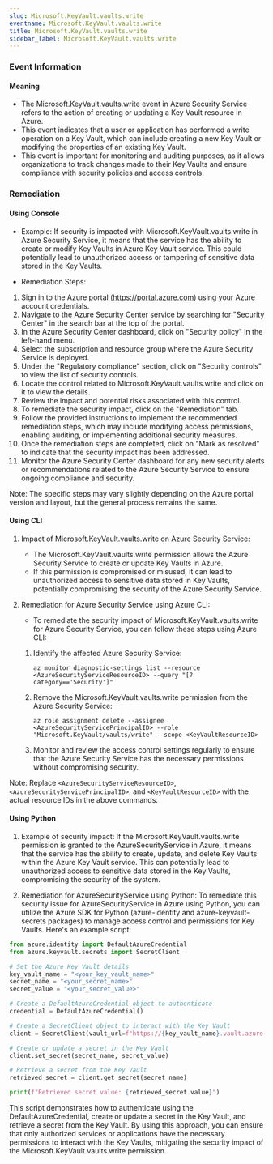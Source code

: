 ```yaml
--- 
slug: Microsoft.KeyVault.vaults.write
eventname: Microsoft.KeyVault.vaults.write
title: Microsoft.KeyVault.vaults.write
sidebar_label: Microsoft.KeyVault.vaults.write
---
```

                       
### Event Information

#### Meaning

- The Microsoft.KeyVault.vaults.write event in Azure Security Service refers to the action of creating or updating a Key Vault resource in Azure.
- This event indicates that a user or application has performed a write operation on a Key Vault, which can include creating a new Key Vault or modifying the properties of an existing Key Vault.
- This event is important for monitoring and auditing purposes, as it allows organizations to track changes made to their Key Vaults and ensure compliance with security policies and access controls.

### Remediation

#### Using Console

- Example: If security is impacted with Microsoft.KeyVault.vaults.write in Azure Security Service, it means that the service has the ability to create or modify Key Vaults in Azure Key Vault service. This could potentially lead to unauthorized access or tampering of sensitive data stored in the Key Vaults.

- Remediation Steps:
1. Sign in to the Azure portal (https://portal.azure.com) using your Azure account credentials.
2. Navigate to the Azure Security Center service by searching for "Security Center" in the search bar at the top of the portal.
3. In the Azure Security Center dashboard, click on "Security policy" in the left-hand menu.
4. Select the subscription and resource group where the Azure Security Service is deployed.
5. Under the "Regulatory compliance" section, click on "Security controls" to view the list of security controls.
6. Locate the control related to Microsoft.KeyVault.vaults.write and click on it to view the details.
7. Review the impact and potential risks associated with this control.
8. To remediate the security impact, click on the "Remediation" tab.
9. Follow the provided instructions to implement the recommended remediation steps, which may include modifying access permissions, enabling auditing, or implementing additional security measures.
10. Once the remediation steps are completed, click on "Mark as resolved" to indicate that the security impact has been addressed.
11. Monitor the Azure Security Center dashboard for any new security alerts or recommendations related to the Azure Security Service to ensure ongoing compliance and security.

Note: The specific steps may vary slightly depending on the Azure portal version and layout, but the general process remains the same.

#### Using CLI

1. Impact of Microsoft.KeyVault.vaults.write on Azure Security Service:
   - The Microsoft.KeyVault.vaults.write permission allows the Azure Security Service to create or update Key Vaults in Azure.
   - If this permission is compromised or misused, it can lead to unauthorized access to sensitive data stored in Key Vaults, potentially compromising the security of the Azure Security Service.

2. Remediation for Azure Security Service using Azure CLI:
   - To remediate the security impact of Microsoft.KeyVault.vaults.write for Azure Security Service, you can follow these steps using Azure CLI:

   1. Identify the affected Azure Security Service:
      ```
      az monitor diagnostic-settings list --resource <AzureSecurityServiceResourceID> --query "[?category=='Security']"
      ```

   2. Remove the Microsoft.KeyVault.vaults.write permission from the Azure Security Service:
      ```
      az role assignment delete --assignee <AzureSecurityServicePrincipalID> --role "Microsoft.KeyVault/vaults/write" --scope <KeyVaultResourceID>
      ```

   3. Monitor and review the access control settings regularly to ensure that the Azure Security Service has the necessary permissions without compromising security.

Note: Replace `<AzureSecurityServiceResourceID>`, `<AzureSecurityServicePrincipalID>`, and `<KeyVaultResourceID>` with the actual resource IDs in the above commands.

#### Using Python

1. Example of security impact: If the Microsoft.KeyVault.vaults.write permission is granted to the AzureSecurityService in Azure, it means that the service has the ability to create, update, and delete Key Vaults within the Azure Key Vault service. This can potentially lead to unauthorized access to sensitive data stored in the Key Vaults, compromising the security of the system.

2. Remediation for AzureSecurityService using Python:
To remediate this security issue for AzureSecurityService in Azure using Python, you can utilize the Azure SDK for Python (azure-identity and azure-keyvault-secrets packages) to manage access control and permissions for Key Vaults. Here's an example script:

```python
from azure.identity import DefaultAzureCredential
from azure.keyvault.secrets import SecretClient

# Set the Azure Key Vault details
key_vault_name = "<your_key_vault_name>"
secret_name = "<your_secret_name>"
secret_value = "<your_secret_value>"

# Create a DefaultAzureCredential object to authenticate
credential = DefaultAzureCredential()

# Create a SecretClient object to interact with the Key Vault
client = SecretClient(vault_url=f"https://{key_vault_name}.vault.azure.net/", credential=credential)

# Create or update a secret in the Key Vault
client.set_secret(secret_name, secret_value)

# Retrieve a secret from the Key Vault
retrieved_secret = client.get_secret(secret_name)

print(f"Retrieved secret value: {retrieved_secret.value}")
```

This script demonstrates how to authenticate using the DefaultAzureCredential, create or update a secret in the Key Vault, and retrieve a secret from the Key Vault. By using this approach, you can ensure that only authorized services or applications have the necessary permissions to interact with the Key Vaults, mitigating the security impact of the Microsoft.KeyVault.vaults.write permission.


 